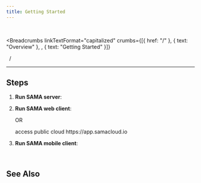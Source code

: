 ```yaml
---
title: Getting Started
---
```


<br />



<Breadcrumbs
  linkTextFormat="capitalized"
  crumbs={[{ href: "/" }, { text: "Overview" }, , { text: "Getting Started" }]}
>
  <Icon slot="index" name="seti:powershell" />
  <span slot="separator">&nbsp;&nbsp;/&nbsp;</span>
</Breadcrumbs>

---


## Steps

<Steps>

1. **Run SAMA server**:

   <LinkCard
     title="SAMA server - GitHub"
     target="_blank"
     href="https://github.com/SAMA-Communications/sama-server?tab=readme-ov-file#development"
   />

2. **Run SAMA web client**:

   <LinkCard
     title="SAMA Web client - GitHub"
     target="_blank"
     href="https://github.com/SAMA-Communications/sama-client?tab=readme-ov-file#development"
   />

   OR

   <CardGrid>
     <Card title="SAMA cloud" icon="cloud-download">
       access public cloud https://app.samacloud.io
     </Card>
   </CardGrid>

3. **Run SAMA mobile client**:

   <LinkCard
     title="SAMA Flutter - GitHub"
     target="_blank"
     href="https://github.com/SAMA-Communications/sama-client-flutter?tab=readme-ov-file#development"
   />

</Steps>

<br />

## See Also

<CardGrid>
  <LinkCard
    title="Deployment - Server"
    href="deployment/server"
    description="Run your own server."
  />
  <LinkCard
    title="Deployment - Client SDK"
    href="deployment/client-sdk"
    description="Use our client SDK to interact with the SAMA server."
  />
</CardGrid>
<LinkCard
  title="SAMA server - Deployment"
  target="_blank"
  href="https://github.com/SAMA-Communications/sama-server?tab=readme-ov-file#deployment"
  description="Deploying the SAMA application can be done easily with Docker, whether you want a complete setup with all dependencies..."
/>
